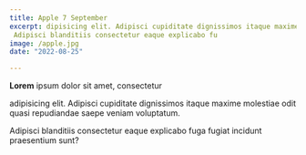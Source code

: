```yaml
---
title: Apple 7 September
excerpt: dipisicing elit. Adipisci cupiditate dignissimos itaque maxime molestiae odit quasi repudiandae saepe veniam voluptatum.
 Adipisci blanditiis consectetur eaque explicabo fu
image: /apple.jpg
date: "2022-08-25"

---
```

**Lorem** ipsum dolor sit amet, consectetur

adipisicing elit. Adipisci cupiditate dignissimos itaque maxime molestiae odit quasi repudiandae saepe veniam voluptatum.


Adipisci blanditiis consectetur eaque explicabo fuga fugiat incidunt praesentium sunt?

